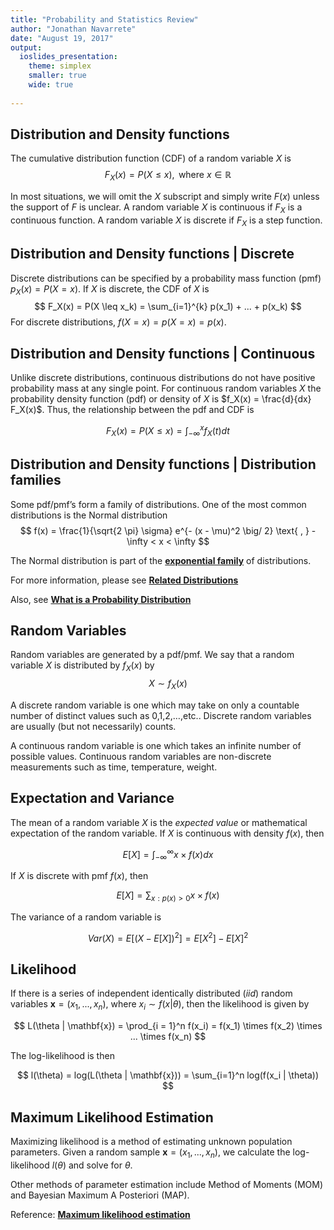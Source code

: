 ```yaml
---
title: "Probability and Statistics Review"
author: "Jonathan Navarrete"
date: "August 19, 2017"
output: 
  ioslides_presentation:
    theme: simplex
    smaller: true
    wide: true
    
---
```


<script type="text/x-mathjax-config">
MathJax.Hub.Config({
  CommonHTML: {
    scale: 95
  }
});
</script>
<script type="text/javascript" async
src="https://cdn.mathjax.org/mathjax/latest/MathJax.js?config=TeX-MML-AM_CHTML">
</script>



## Distribution and Density functions

The cumulative distribution function (CDF) of a random variable $X$ is 
$$
F_X(x) = P(X \leq x), \text{ where } x \in \mathbb{R}
$$

In most situations, we will omit the $X$ subscript and simply write $F(x)$ unless the support of $F$ is unclear. A random variable $X$ is continuous if $F_X$ is a continuous function. A random variable $X$ is discrete if $F_X$ is a step function. 

## Distribution and Density functions | Discrete

Discrete distributions can be specified by a probability mass function (pmf) $p_X(x) = P(X = x)$. If $X$ is discrete, the CDF of $X$ is
$$
F_X(x) = P(X \leq x_k) = \sum_{i=1}^{k} p(x_1) + ... + p(x_k)
$$
For discrete distributions, $f(X = x) = p(X = x) = p(x)$.


## Distribution and Density functions | Continuous

Unlike discrete distributions, continuous distributions do not have positive probability mass at any single point. For continuous random variables $X$ the probability density function (pdf) or density of $X$ is $f_X(x) = \frac{d}{dx} F_X(x)$. Thus, the relationship between the pdf and CDF is

$$
F_X(x) = P(X \leq x ) = \int_{- \infty}^x f_X(t) dt
$$


## Distribution and Density functions | Distribution families

Some pdf/pmf's form a family of distributions. One of the most common distributions is the Normal distribution
$$
f(x) = \frac{1}{\sqrt{2 \pi}  \sigma} e^{- (x - \mu)^2 \big/ 2} \text{ , } -\infty < x < \infty 
$$

The Normal distribution is part of the [**exponential family**](http://www.cs.columbia.edu/~jebara/4771/tutorials/lecture12.pdf) of distributions.


For more information, please see [**Related Distributions**](http://www.itl.nist.gov/div898/handbook/eda/section3/eda362.htm)

Also, see [**What is a Probability Distribution**](http://www.itl.nist.gov/div898/handbook/eda/section3/eda361.htm)






## Random Variables

Random variables are generated by a pdf/pmf. We say that a random variable $X$ is distributed by $f_X(x)$ by 
$$
X \sim f_X(x)
$$


A discrete random variable is one which may take on only a countable number of distinct values such as 0,1,2,...,etc.. Discrete random variables are usually (but not necessarily) counts. 

A continuous random variable is one which takes an infinite number of possible values. Continuous random variables are non-discrete measurements such as time, temperature, weight. 



## Expectation and Variance


The mean of a random variable $X$ is the *expected value* or mathematical expectation of the random variable. If $X$ is continuous with density $f(x)$, then

$$
E[X] = \int_{- \infty}^{\infty} x \times f(x) dx
$$

If $X$ is discrete with pmf $f(x)$, then

$$
E[X] = \sum_{x: p(x) > 0} x \times f(x)
$$

The variance of a random variable is 

$$
Var(X) = E[(X - E[X])^2] = E[X^2] - E[X]^2 
$$



## Likelihood

If there is a series of independent identically distributed (*iid*) random variables $\mathbf{x} = (x_1, ..., x_n)$, where $x_i \sim f(x | \theta)$, then the likelihood is given by

$$
L(\theta | \mathbf{x}) = \prod_{i = 1}^n f(x_i) = f(x_1) \times f(x_2) \times ... \times f(x_n)
$$

The log-likelihood is then 

$$
l(\theta) = log(L(\theta | \mathbf{x})) = \sum_{i=1}^n log(f(x_i | \theta))
$$



## Maximum Likelihood Estimation

Maximizing likelihood is a method of estimating unknown population parameters. Given a random sample $\mathbf{x} = (x_1, ..., x_n)$, we calculate the log-likelihood $l(\theta)$ and solve for $\theta$.

Other methods of parameter estimation include Method of Moments (MOM) and Bayesian Maximum A Posteriori (MAP).


Reference: [**Maximum likelihood estimation**](http://www.itl.nist.gov/div898/handbook/apr/section4/apr412.htm)




